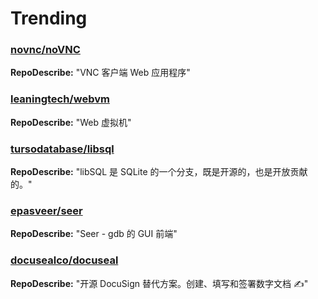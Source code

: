 
# Trending

### [novnc/noVNC](https://github.com/novnc/noVNC)
**RepoDescribe:** "VNC 客户端 Web 应用程序"
  

### [leaningtech/webvm](https://github.com/leaningtech/webvm)
**RepoDescribe:** "Web 虚拟机"
  

### [tursodatabase/libsql](https://github.com/tursodatabase/libsql)
**RepoDescribe:** "libSQL 是 SQLite 的一个分支，既是开源的，也是开放贡献的。"
  

### [epasveer/seer](https://github.com/epasveer/seer)
**RepoDescribe:** "Seer - gdb 的 GUI 前端"
  

### [docusealco/docuseal](https://github.com/docusealco/docuseal)
**RepoDescribe:** "开源 DocuSign 替代方案。创建、填写和签署数字文档 ✍️"
  